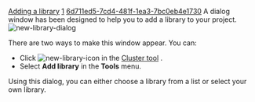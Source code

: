 [[Property:title|Adding a library]]
[[Property:weight|1]]
[[Property:uuid|6d711ed5-7cd4-481f-1ea3-7bc0eb4e1730]]
A dialog window has been designed to help you to add a library to your project. 
[[Image:new-library-dialog]]  

There are two ways to make this window appear. You can:
* Click  [[Image:new-library-icon]]  in the [[Cluster tool: Introduction|Cluster tool]] . 
* Select '''Add library''' in the '''Tools''' menu. 
Using this dialog, you can either choose a library from a list or select your own library. 



